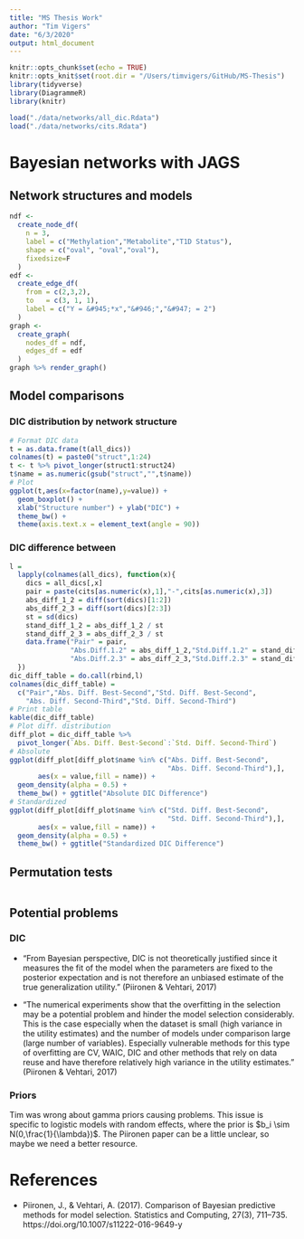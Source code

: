 ```yaml
---
title: "MS Thesis Work"
author: "Tim Vigers"
date: "6/3/2020"
output: html_document
---
```


```r
knitr::opts_chunk$set(echo = TRUE)
knitr::opts_knit$set(root.dir = "/Users/timvigers/GitHub/MS-Thesis")
library(tidyverse)
library(DiagrammeR)
library(knitr)
```

```r
load("./data/networks/all_dic.Rdata")
load("./data/networks/cits.Rdata")
```

# Bayesian networks with JAGS

## Network structures and models

```r
ndf <-
  create_node_df(
    n = 3,
    label = c("Methylation","Metabolite","T1D Status"),
    shape = c("oval", "oval","oval"),
    fixedsize=F
  )
edf <-
  create_edge_df(
    from = c(2,3,2),
    to   = c(3, 1, 1),
    label = c("Y = &#945;*x","&#946;","&#947; = 2")
  )
graph <- 
  create_graph(
    nodes_df = ndf,
    edges_df = edf
  )
graph %>% render_graph()
```

## Model comparisons

### DIC distribution by network structure

```r
# Format DIC data
t = as.data.frame(t(all_dics))
colnames(t) = paste0("struct",1:24)
t <- t %>% pivot_longer(struct1:struct24)
t$name = as.numeric(gsub("struct","",t$name))
# Plot
ggplot(t,aes(x=factor(name),y=value)) + 
  geom_boxplot() + 
  xlab("Structure number") + ylab("DIC") +
  theme_bw() + 
  theme(axis.text.x = element_text(angle = 90))
```

### DIC difference between 

```r
l = 
  lapply(colnames(all_dics), function(x){
    dics = all_dics[,x]
    pair = paste(cits[as.numeric(x),1],"-",cits[as.numeric(x),3])
    abs_diff_1_2 = diff(sort(dics)[1:2])
    abs_diff_2_3 = diff(sort(dics)[2:3])
    st = sd(dics)
    stand_diff_1_2 = abs_diff_1_2 / st
    stand_diff_2_3 = abs_diff_2_3 / st
    data.frame("Pair" = pair,
               "Abs.Diff.1.2" = abs_diff_1_2,"Std.Diff.1.2" = stand_diff_1_2,
               "Abs.Diff.2.3" = abs_diff_2_3,"Std.Diff.2.3" = stand_diff_2_3)
  })
dic_diff_table = do.call(rbind,l)
colnames(dic_diff_table) = 
  c("Pair","Abs. Diff. Best-Second","Std. Diff. Best-Second",
    "Abs. Diff. Second-Third","Std. Diff. Second-Third")
# Print table
kable(dic_diff_table)
# Plot diff. distribution
diff_plot = dic_diff_table %>%
  pivot_longer(`Abs. Diff. Best-Second`:`Std. Diff. Second-Third`)
# Absolute
ggplot(diff_plot[diff_plot$name %in% c("Abs. Diff. Best-Second",
                                       "Abs. Diff. Second-Third"),],
       aes(x = value,fill = name)) + 
  geom_density(alpha = 0.5) +
  theme_bw() + ggtitle("Absolute DIC Difference")
# Standardized
ggplot(diff_plot[diff_plot$name %in% c("Std. Diff. Best-Second",
                                       "Std. Diff. Second-Third"),],
       aes(x = value,fill = name)) + 
  geom_density(alpha = 0.5) +
  theme_bw() + ggtitle("Standardized DIC Difference")
```

## Permutation tests

```r

```

## Potential problems

### DIC

- "From Bayesian perspective, DIC is not theoretically justified since it measures the fit of the model when the parameters are fixed to the posterior expectation and is not therefore an unbiased estimate of the true generalization utility." (Piironen & Vehtari, 2017)

- "The numerical experiments show that the overfitting in the selection may be a potential problem and hinder the model selection considerably. This is the case especially when the dataset is small (high variance in the utility estimates) and the number of models under comparison large (large number of variables). Especially vulnerable methods for this type of overfitting are CV, WAIC, DIC and other methods that rely on data reuse and have therefore relatively high variance in the utility estimates." (Piironen & Vehtari, 2017)

### Priors

Tim was wrong about gamma priors causing problems. This issue is specific to logistic models with random effects, where the prior is $b_i \sim N(0,\frac{1}{\lambda})$. The Piironen paper can be a little unclear, so maybe we need a better resource.

# References

- Piironen, J., & Vehtari, A. (2017). Comparison of Bayesian predictive methods for model selection. Statistics and Computing, 27(3), 711–735. https://doi.org/10.1007/s11222-016-9649-y